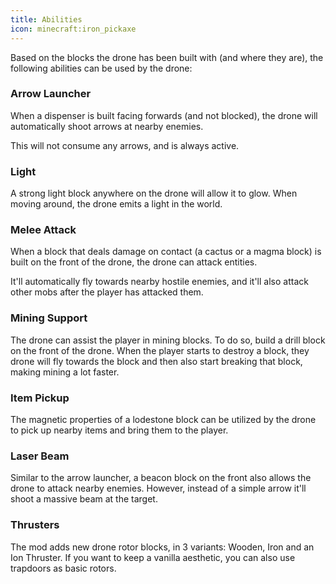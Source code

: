 ```yaml
---
title: Abilities
icon: minecraft:iron_pickaxe
---
```


Based on the blocks the drone has been built with (and where they are), the following abilities can be used by the drone:

<center>
<ModAsset location="drones:area/sample" width={512} />
</center>

### Arrow Launcher

When a dispenser is built facing forwards (and not blocked), the drone will automatically shoot arrows at nearby enemies.

This will not consume any arrows, and is always active.

### Light

A strong light block anywhere on the drone will allow it to glow. When moving around, the drone emits a light in the world.


### Melee Attack

When a block that deals damage on contact (a cactus or a magma block) is built on the front of the drone, the drone can attack entities.

It'll automatically fly towards nearby hostile enemies, and it'll also attack other mobs after the player has attacked them.

### Mining Support

The drone can assist the player in mining blocks. To do so, build a drill block on the front of the drone. When the player starts to destroy a block, they drone will fly towards
the block and then also start breaking that block, making mining a lot faster.

### Item Pickup

The magnetic properties of a lodestone block can be utilized by the drone to pick up nearby items and bring them to the player.

### Laser Beam

Similar to the arrow launcher, a beacon block on the front also allows the drone to attack nearby enemies. However, instead of a simple arrow
it'll shoot a massive beam at the target.

### Thrusters

The mod adds new drone rotor blocks, in 3 variants: Wooden, Iron and an Ion Thruster. If you want to keep a vanilla aesthetic, you can also use trapdoors as basic rotors.